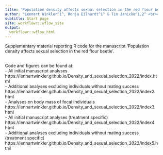 ```yaml
---
title: 'Population density affects sexual selection in the red flour beetle'
author: "Lennart Winkler^1^, Ronja Eilhardt^1^ & Tim Janicke^1,2^ <br></br>  ^1^Applied Zoology, Technical University Dresden <br> ^2^Centre d’Écologie Fonctionnelle et Évolutive, UMR 5175, CNRS, Université de Montpellier</br>"
subtitle: Start page
site: workflowr::wflow_site
output:
  workflowr::wflow_html
---
```


Supplementary material reporting R code for the manuscript 'Population density affects sexual selection in the red flour beetle'.<br><br>

Code and figures can be found at:<br>
- All initial manuscript analyses <br>
https://lennartwinkler.github.io/Density_and_sexual_selection_2022/index.html
<br>
- Additional analyses excluding individuals without mating success <br>
https://lennartwinkler.github.io/Density_and_sexual_selection_2022/index2.html
<br>
- Analyses on body mass of focal individuals <br>
https://lennartwinkler.github.io/Density_and_sexual_selection_2022/index3.html
<br>
- All initial manuscript analyses (treatment specific) <br>
https://lennartwinkler.github.io/Density_and_sexual_selection_2022/index4.html
<br>
- Additional analyses excluding individuals without mating success (treatment specific) <br>
https://lennartwinkler.github.io/Density_and_sexual_selection_2022/index5.html
<br>
